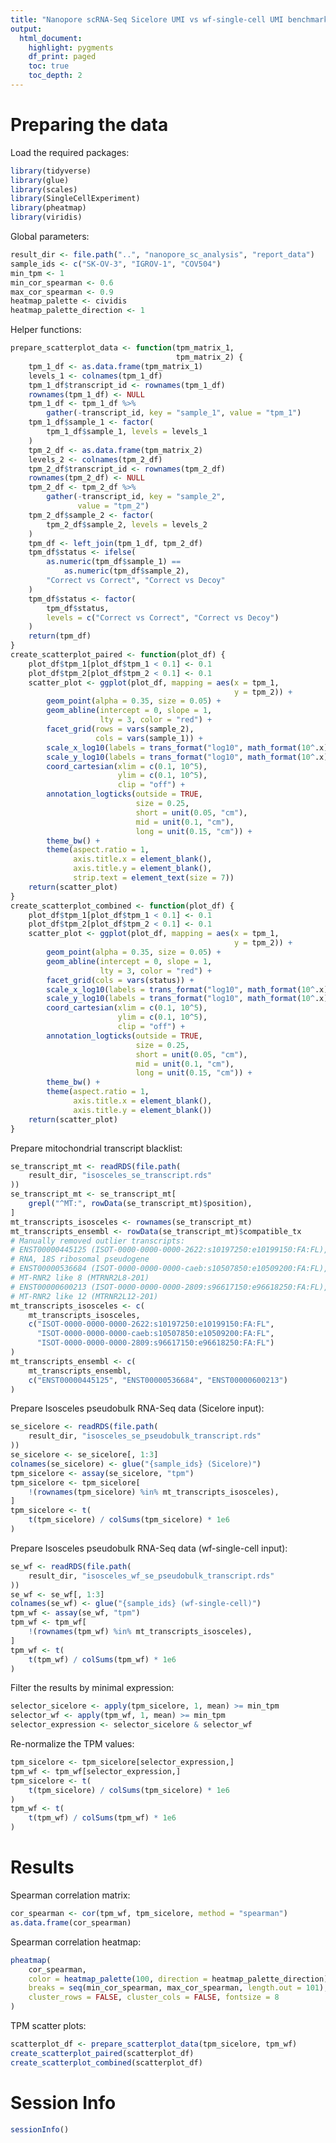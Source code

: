 ```yaml
---
title: "Nanopore scRNA-Seq Sicelore UMI vs wf-single-cell UMI benchmarks"
output:
  html_document:
    highlight: pygments
    df_print: paged
    toc: true
    toc_depth: 2
---
```


# Preparing the data

Load the required packages:
```r
library(tidyverse)
library(glue)
library(scales)
library(SingleCellExperiment)
library(pheatmap)
library(viridis)
```

Global parameters:
```r
result_dir <- file.path("..", "nanopore_sc_analysis", "report_data")
sample_ids <- c("SK-OV-3", "IGROV-1", "COV504")
min_tpm <- 1
min_cor_spearman <- 0.6
max_cor_spearman <- 0.9
heatmap_palette <- cividis
heatmap_palette_direction <- 1
```

Helper functions:
```r
prepare_scatterplot_data <- function(tpm_matrix_1,
                                     tpm_matrix_2) {
    tpm_1_df <- as.data.frame(tpm_matrix_1)
    levels_1 <- colnames(tpm_1_df)
    tpm_1_df$transcript_id <- rownames(tpm_1_df)
    rownames(tpm_1_df) <- NULL
    tpm_1_df <- tpm_1_df %>%
        gather(-transcript_id, key = "sample_1", value = "tpm_1")
    tpm_1_df$sample_1 <- factor(
        tpm_1_df$sample_1, levels = levels_1
    )
    tpm_2_df <- as.data.frame(tpm_matrix_2)
    levels_2 <- colnames(tpm_2_df)
    tpm_2_df$transcript_id <- rownames(tpm_2_df)
    rownames(tpm_2_df) <- NULL
    tpm_2_df <- tpm_2_df %>%
        gather(-transcript_id, key = "sample_2",
               value = "tpm_2")
    tpm_2_df$sample_2 <- factor(
        tpm_2_df$sample_2, levels = levels_2
    )
    tpm_df <- left_join(tpm_1_df, tpm_2_df)
    tpm_df$status <- ifelse(
        as.numeric(tpm_df$sample_1) ==
            as.numeric(tpm_df$sample_2),
        "Correct vs Correct", "Correct vs Decoy"
    )
    tpm_df$status <- factor(
        tpm_df$status,
        levels = c("Correct vs Correct", "Correct vs Decoy")
    )
    return(tpm_df)
}
create_scatterplot_paired <- function(plot_df) {
    plot_df$tpm_1[plot_df$tpm_1 < 0.1] <- 0.1
    plot_df$tpm_2[plot_df$tpm_2 < 0.1] <- 0.1
    scatter_plot <- ggplot(plot_df, mapping = aes(x = tpm_1,
                                                  y = tpm_2)) +
        geom_point(alpha = 0.35, size = 0.05) +
        geom_abline(intercept = 0, slope = 1,
                    lty = 3, color = "red") +
        facet_grid(rows = vars(sample_2),
                   cols = vars(sample_1)) +
        scale_x_log10(labels = trans_format("log10", math_format(10^.x))) +
        scale_y_log10(labels = trans_format("log10", math_format(10^.x))) +
        coord_cartesian(xlim = c(0.1, 10^5),
                        ylim = c(0.1, 10^5),
                        clip = "off") +
        annotation_logticks(outside = TRUE,
                            size = 0.25,
                            short = unit(0.05, "cm"),
                            mid = unit(0.1, "cm"),
                            long = unit(0.15, "cm")) +
        theme_bw() +
        theme(aspect.ratio = 1,
              axis.title.x = element_blank(),
              axis.title.y = element_blank(),
              strip.text = element_text(size = 7))
    return(scatter_plot)
}
create_scatterplot_combined <- function(plot_df) {
    plot_df$tpm_1[plot_df$tpm_1 < 0.1] <- 0.1
    plot_df$tpm_2[plot_df$tpm_2 < 0.1] <- 0.1
    scatter_plot <- ggplot(plot_df, mapping = aes(x = tpm_1,
                                                  y = tpm_2)) +
        geom_point(alpha = 0.35, size = 0.05) +
        geom_abline(intercept = 0, slope = 1,
                    lty = 3, color = "red") +
        facet_grid(cols = vars(status)) +
        scale_x_log10(labels = trans_format("log10", math_format(10^.x))) +
        scale_y_log10(labels = trans_format("log10", math_format(10^.x))) +
        coord_cartesian(xlim = c(0.1, 10^5),
                        ylim = c(0.1, 10^5),
                        clip = "off") +
        annotation_logticks(outside = TRUE,
                            size = 0.25,
                            short = unit(0.05, "cm"),
                            mid = unit(0.1, "cm"),
                            long = unit(0.15, "cm")) +
        theme_bw() +
        theme(aspect.ratio = 1,
              axis.title.x = element_blank(),
              axis.title.y = element_blank())
    return(scatter_plot)
}
```

Prepare mitochondrial transcript blacklist:
```r
se_transcript_mt <- readRDS(file.path(
    result_dir, "isosceles_se_transcript.rds"
))
se_transcript_mt <- se_transcript_mt[
    grepl("^MT:", rowData(se_transcript_mt)$position),
]
mt_transcripts_isosceles <- rownames(se_transcript_mt)
mt_transcripts_ensembl <- rowData(se_transcript_mt)$compatible_tx
# Manually removed outlier transcripts:
# ENST00000445125 (ISOT-0000-0000-0000-2622:s10197250:e10199150:FA:FL),
# RNA, 18S ribosomal pseudogene
# ENST00000536684 (ISOT-0000-0000-0000-caeb:s10507850:e10509200:FA:FL),
# MT-RNR2 like 8 (MTRNR2L8-201)
# ENST00000600213 (ISOT-0000-0000-0000-2809:s96617150:e96618250:FA:FL),
# MT-RNR2 like 12 (MTRNR2L12-201)
mt_transcripts_isosceles <- c(
    mt_transcripts_isosceles,
    c("ISOT-0000-0000-0000-2622:s10197250:e10199150:FA:FL",
      "ISOT-0000-0000-0000-caeb:s10507850:e10509200:FA:FL",
      "ISOT-0000-0000-0000-2809:s96617150:e96618250:FA:FL")
)
mt_transcripts_ensembl <- c(
    mt_transcripts_ensembl,
    c("ENST00000445125", "ENST00000536684", "ENST00000600213")
)
```

Prepare Isosceles pseudobulk RNA-Seq data (Sicelore input):
```r
se_sicelore <- readRDS(file.path(
    result_dir, "isosceles_se_pseudobulk_transcript.rds"
))
se_sicelore <- se_sicelore[, 1:3]
colnames(se_sicelore) <- glue("{sample_ids} (Sicelore)")
tpm_sicelore <- assay(se_sicelore, "tpm")
tpm_sicelore <- tpm_sicelore[
    !(rownames(tpm_sicelore) %in% mt_transcripts_isosceles),
]
tpm_sicelore <- t(
    t(tpm_sicelore) / colSums(tpm_sicelore) * 1e6
)
```

Prepare Isosceles pseudobulk RNA-Seq data (wf-single-cell input):
```r
se_wf <- readRDS(file.path(
    result_dir, "isosceles_wf_se_pseudobulk_transcript.rds"
))
se_wf <- se_wf[, 1:3]
colnames(se_wf) <- glue("{sample_ids} (wf-single-cell)")
tpm_wf <- assay(se_wf, "tpm")
tpm_wf <- tpm_wf[
    !(rownames(tpm_wf) %in% mt_transcripts_isosceles),
]
tpm_wf <- t(
    t(tpm_wf) / colSums(tpm_wf) * 1e6
)
```

Filter the results by minimal expression:
```r
selector_sicelore <- apply(tpm_sicelore, 1, mean) >= min_tpm
selector_wf <- apply(tpm_wf, 1, mean) >= min_tpm
selector_expression <- selector_sicelore & selector_wf
```

Re-normalize the TPM values:
```r
tpm_sicelore <- tpm_sicelore[selector_expression,]
tpm_wf <- tpm_wf[selector_expression,]
tpm_sicelore <- t(
    t(tpm_sicelore) / colSums(tpm_sicelore) * 1e6
)
tpm_wf <- t(
    t(tpm_wf) / colSums(tpm_wf) * 1e6
)
```

# Results

Spearman correlation matrix:
```r
cor_spearman <- cor(tpm_wf, tpm_sicelore, method = "spearman")
as.data.frame(cor_spearman)
```

Spearman correlation heatmap:
```r
pheatmap(
    cor_spearman,
    color = heatmap_palette(100, direction = heatmap_palette_direction),
    breaks = seq(min_cor_spearman, max_cor_spearman, length.out = 101),
    cluster_rows = FALSE, cluster_cols = FALSE, fontsize = 8
)
```

TPM scatter plots:
```r
scatterplot_df <- prepare_scatterplot_data(tpm_sicelore, tpm_wf)
create_scatterplot_paired(scatterplot_df)
create_scatterplot_combined(scatterplot_df)
```

# Session Info

```r
sessionInfo()
```
